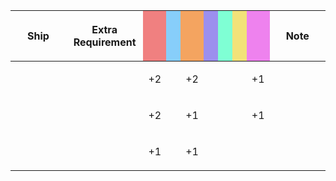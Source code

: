 {|class="wikitable" style="width:100%; text-align: center; vertical-align: middle;"
|-
! style="width: 20%;" | Ship
! style="width: 25%;" | Extra Requirement
! style="width: 5%; background-color: lightcoral;" | {{Firepower}}
! style="width: 5%; background-color: lightskyblue;" | {{Torpedo}}
! style="width: 5%; background-color: sandybrown;" | {{AA}}
! style="width: 5%; background-color: #9C8FEE;" | {{ASW}}
! style="width: 5%; background-color: #7fffd4;" | {{LOS}}
! style="width: 5%; background-color: #F2E279;" | {{Armor}}
! style="width: 5%; background-color: violet;" | {{Evasion}}
! style="width: 20%;" | Note
|-
! {{ShipLink|De Ruyter}}
| style="text-align:left;" | 
| +2 || || +2 || || || || +1
| style="text-align:left;" | 
|-
! {{ShipLink|Gotland}}
| style="text-align:left;" | 
| +2 || || +1 || || || || +1
| style="text-align:left;" | 
|-
! {{ShipLink|Agano|Noshiro|Yahagi|Sakawa|text=Agano-class|link_class=Agano}}
| style="text-align:left;" | 
| +1 || || +1 || || || ||
| style="text-align:left;" | 
|}